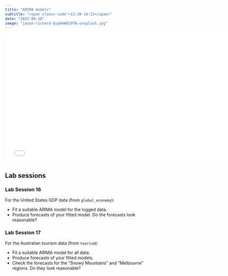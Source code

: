 ```yaml
---
title: "ARIMA models"
subtitle: "<span class='code'>13:30-14:15</span>"
date: "2023-09-18"
image: "jason-richard-Qsq9eW5C0TA-unsplash.jpg"
---
```


<!-- Materials will be distributed sooner to the event. -->

```{=html}
<embed src="../../materials/8-arima.pdf" type="application/pdf" width="750px" height="420px">
```

## Lab sessions

### Lab Session 16

For the United States GDP data (from `global_economy`):

 * Fit a suitable ARIMA model for the logged data.
 * Produce forecasts of your fitted model. Do the forecasts look reasonable?

### Lab Session 17

For the Australian tourism data (from `tourism`):

 * Fit a suitable ARIMA model for all data.
 * Produce forecasts of your fitted models.
 * Check the forecasts for the "Snowy Mountains" and "Melbourne" regions. Do they look reasonable?
